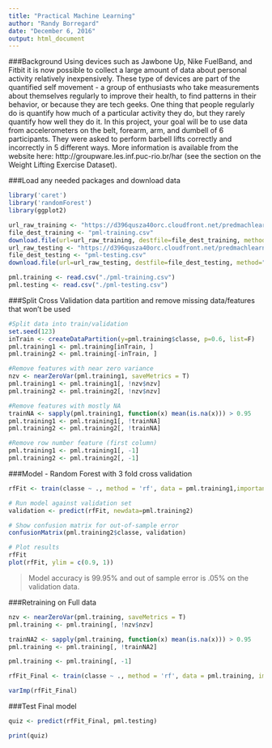 ---
title: "Practical Machine Learning"
author: "Randy Borregard"
date: "December 6, 2016"
output: html_document
---

###Background
Using devices such as Jawbone Up, Nike FuelBand, and Fitbit it is now possible to collect a large amount of data about personal activity relatively inexpensively. These type of devices are part of the quantified self movement - a group of enthusiasts who take measurements about themselves regularly to improve their health, to find patterns in their behavior, or because they are tech geeks. One thing that people regularly do is quantify how much of a particular activity they do, but they rarely quantify how well they do it. In this project, your goal will be to use data from accelerometers on the belt, forearm, arm, and dumbell of 6 participants. They were asked to perform barbell lifts correctly and incorrectly in 5 different ways. More information is available from the website here: http://groupware.les.inf.puc-rio.br/har (see the section on the Weight Lifting Exercise Dataset). 

###Load any needed packages and download data
```{r,echo=TRUE}

library('caret')
library('randomForest')
library(ggplot2)

url_raw_training <- "https://d396qusza40orc.cloudfront.net/predmachlearn/pml-training.csv"
file_dest_training <- "pml-training.csv"
download.file(url=url_raw_training, destfile=file_dest_training, method="curl")
url_raw_testing <- "https://d396qusza40orc.cloudfront.net/predmachlearn/pml-testing.csv"
file_dest_testing <- "pml-testing.csv"
download.file(url=url_raw_testing, destfile=file_dest_testing, method="curl")

pml.training <- read.csv("./pml-training.csv")
pml.testing <- read.csv("./pml-testing.csv")
```

###Split Cross Validation data partition and remove missing data/features that won't be used
```{r,echo=TRUE}
#Split data into train/validation
set.seed(123)
inTrain <- createDataPartition(y=pml.training$classe, p=0.6, list=F)
pml.training1 <- pml.training[inTrain, ]
pml.training2 <- pml.training[-inTrain, ]

#Remove features with near zero variance
nzv <- nearZeroVar(pml.training1, saveMetrics = T)
pml.training1 <- pml.training1[, !nzv$nzv]
pml.training2 <- pml.training2[, !nzv$nzv]

#Remove features with mostly NA
trainNA <- sapply(pml.training1, function(x) mean(is.na(x))) > 0.95
pml.training1 <- pml.training1[, !trainNA]
pml.training2 <- pml.training2[, !trainNA]

#Remove row number feature (first column)
pml.training1 <- pml.training1[, -1]
pml.training2 <- pml.training2[, -1]
```

###Model - Random Forest with 3 fold cross validation
```{r,echo=TRUE}
rfFit <- train(classe ~ ., method = 'rf', data = pml.training1,importance = T, trControl = trainControl(method = "cv", number = 3))

# Run model against validation set
validation <- predict(rfFit, newdata=pml.training2)
```

```{r,echo=TRUE}
# Show confusion matrix for out-of-sample error
confusionMatrix(pml.training2$classe, validation)

# Plot results
rfFit
plot(rfFit, ylim = c(0.9, 1))
```

>Model accuracy is 99.95% and out of sample error is .05% on the validation data.

###Retraining on Full data
```{r,echo=TRUE}
nzv <- nearZeroVar(pml.training, saveMetrics = T)
pml.training <- pml.training[, !nzv$nzv]

trainNA2 <- sapply(pml.training, function(x) mean(is.na(x))) > 0.95
pml.training <- pml.training[, !trainNA2]

pml.training <- pml.training[, -1]

rfFit_Final <- train(classe ~ ., method = 'rf', data = pml.training, importance = T, trControl = trainControl(method = "cv", number = 10))

varImp(rfFit_Final)
```

###Test Final model
```{r,echo=TRUE}
quiz <- predict(rfFit_Final, pml.testing)
```

```{r,echo=TRUE}
print(quiz)
```
